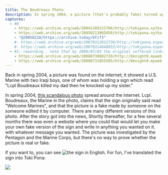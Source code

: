 ```yaml
---
title: The Boudreaux Photo
description: In spring 2004, a picture (that's probably fake) turned up which showed a U.S. Marine standing beside two Iraqi boys, who are holding a sign which says, "Lcpl Boudreaux killed my dad then he knocked up my sister." Many people have made fake versions of this sign as a joke, and so I figured I'd translate it into Toki Pona.
captures:
  - #0
    - https://web.archive.org/web/20041209223706/http://tokipona.nytka.org:80/image/boudreaux.html
    - https://web.archive.org/web/20050213005850/http://tokipona.nytka.org:80/image/boudreaux.html
    - "@20050228/https://archive.today/EFif3"
    #- https://web.archive.org/web/20070312012736/http://tokipona.esperanto-jeunes.org:80/image/boudreaux.html
    #- https://web.archive.org/web/20070314040853/http://tokipona.esperanto-jeunes.org:80/image/boudreaux.html
  - #1: rewording . note that by 2008/07/03 the original suffered linkrot, so the edit was likely made much earlier  
    - https://web.archive.org/web/20080730002720/http://bknight0.myweb.uga.edu:80/toki/image/boudreaux.html
    - https://web.archive.org/web/20080731055505/http://bknight0.myweb.uga.edu:80/toki/image/boudreaux.html
---
```


<Change till={1}>Back in spring 2004, a picture was found on the internet; it showed a U.S. Marine with two Iraqi boys, one of whom was holding a sign which read "Lcpl Boudreaux killed my dad then he knocked up my sister."</Change>

<Change from={1}>In spring 2004, [this scandalous photo](https://web.archive.org/web/20041209223706/http://www.cair-net.org/images/lcpl11.jpg) spread around the internet. Lcpl. </Change>Boudreaux<Change from={1}>, the Marine in the photo,</Change> claims that the sign originally <Change till={1}>said</Change> <Change from={1}>read</Change> "Welcome Marines", and that <Change till={1}>the picture is a fake made by someone on the</Change> <Change from={1}>someone edited it by</Change> computer. <Change till={1}>There are many different versions of this photo. After the story got into the news,</Change> <Change from={1}>Shortly thereafter,</Change> for <Change till={1}>a few</Change> <Change from={1}>several</Change> months there was even a website <Change till={1}>where you could</Change> <Change from={1}>that would let you</Change> make your own <Change till={1}>fake</Change> version of the sign <Change till={1}>and write in anything you wanted on it.</Change> <Change from={1}>with whatever message you wanted.</Change> <Change till={1}>The picture was investigated by the Pentagon and the Marine Corps, but there's no way to prove whether the picture is real or fake.</Change>

<Change till={1}>If you want to, you can see ![the sign in English](https://web.archive.org/web/20041209223706/http://www.cair-net.org/images/lcpl11.jpg).</Change>
For fun, I<Change till={1}>'ve</Change> translated the sign into Toki Pona:

![](/images/boudreaux.jpg)
